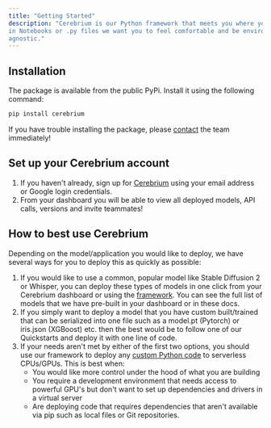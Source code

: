 ```yaml
---
title: "Getting Started"
description: "Cerebrium is our Python framework that meets you where you work - whether it be
in Notebooks or .py files we want you to feel comfortable and be environment
agnostic."
---
```


## Installation

The package is available from the public PyPi. Install it using the following
command:

```bash
pip install cerebrium
```

If you have trouble installing the package, please [contact](mailto:support@cerebrium.ai) the team immediately!

## Set up your Cerebrium account

1. If you haven't already, sign up for
   [Cerebrium](https://dashboard.cerebrium.ai) using your email address or
   Google login credentials.
2. From your dashboard you will be able to view all deployed models, API calls,
   versions and invite teammates!

## How to best use Cerebrium

Depending on the model/application you would like to deploy, we have several ways for you to deploy this as quickly as possible:

1. If you would like to use a common, popular model like Stable Diffusion 2 or Whisper, you can deploy these types of models in one click from your Cerebrium dashboard or using the [framework](cerebrium/prebuilt-models/deployment). You can see the full list of models that we have pre-built in your dashboard or in these docs. 
2. If you simply want to deploy a model that you have custom built/trained that can be serialized into one file such as a model.pt (Pytorch) or iris.json (XGBoost) etc. then the best would be to follow one of our Quickstarts and deploy it with one line of code.
3. If your needs aren't met by either of the first two options, you should use our framework to deploy any [custom Python code](/quickstarts/custom) to serverless CPUs/GPUs. This is best when:
   - You would like more control under the hood of what you are building
   - You require a development environment that needs access to powerful GPU's but don't want to set up dependencies and drivers in a virtual server
   - Are deploying code that requires dependencies that aren't available via pip such as local files or Git repositories.